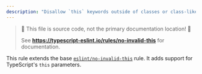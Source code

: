 ```yaml
---
description: "Disallow `this` keywords outside of classes or class-like objects."
---
```



> 🛑 This file is source code, not the primary documentation location! 🛑
>
> See **https://typescript-eslint.io/rules/no-invalid-this** for documentation.


<TypeScriptOverlap strict />

This rule extends the base [`eslint/no-invalid-this`](https://eslint.org/docs/rules/no-invalid-this) rule.
It adds support for TypeScript's `this` parameters.
